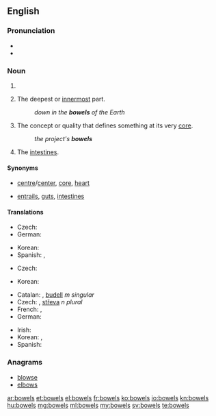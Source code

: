 ==English==

===Pronunciation===
* {{audio|en-us-bowels.ogg|Audio (US)}}
* {{rhymes|aʊəlz}}

===Noun===
{{head|en|plural}}

# {{plural of|bowel|lang=en}}
# {{context|plural only|lang=en}} The deepest or [[innermost]] part.
#: ''down in the '''bowels''' of the Earth''
# {{context|plural only|lang=en}} The concept or quality that defines something at its very [[core]].
#: ''the project's '''bowels'''''
# {{context|plural only|lang=en}} The [[intestines]].

====Synonyms====
* {{sense|deepest or innermost part}} [[centre]]/[[center]], [[core]], [[heart]]
* {{sense|intestines}} [[entrails]], [[gut]]s, [[intestine]]s

====Translations====
{{trans-top|deepest or innermost part}}
* Czech: {{t+|cs|nitro|f}}
* German: {{t+|de|Tiefen|f}}
{{trans-mid}}
* Korean: {{t+|ko|알맹이|tr=almaengI}}
* Spanish: {{t+|es|profundidades|f-p}}, {{t|es|entrañas|p}}
{{trans-bottom}}

{{trans-top|concept or quality that defines something at its very core}}
* Czech: {{t+|cs|jádro|n}}
{{trans-mid}}
* Korean: {{t+|ko|알맹이|tr=almaengI}}
{{trans-bottom}}

{{trans-top|intestines}}
* Catalan: {{t|ca|intestins|m-p}}, [[budell]] ''m singular''
* Czech: {{t+|cs|střevo|n}}, [[střeva]] ''n plural''
* French: {{t+|fr|entrailles|f-p}}, {{t+|fr|boyaux|m-p}}
* German: {{t+|de|Gedärme|f}}
{{trans-mid}}
* Irish: {{t|ga|inní|m-p}}
* Korean: {{t+|ko|배알|tr=baeal}}, {{t+|ko|창자|tr=changja}}
* Spanish: {{t+|es|intestinos|m}}
{{trans-bottom}}

===Anagrams===
* [[blowse#English|blowse]]
* [[elbows#English|elbows]]

[[ar:bowels]]
[[et:bowels]]
[[el:bowels]]
[[fr:bowels]]
[[ko:bowels]]
[[io:bowels]]
[[kn:bowels]]
[[hu:bowels]]
[[mg:bowels]]
[[ml:bowels]]
[[my:bowels]]
[[sv:bowels]]
[[te:bowels]]